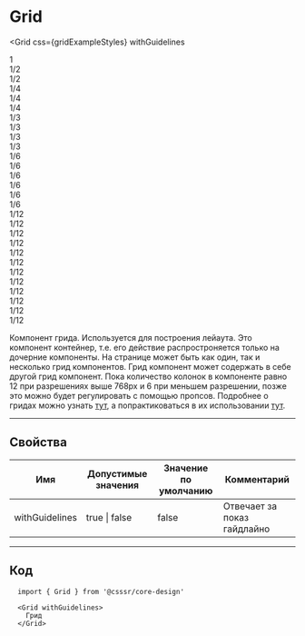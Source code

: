 
# Grid

<Grid
  css={gridExampleStyles}
  withGuidelines
>
  <div css={css`grid-column: 1 / span 12; @media (max-width: 768px) { grid-column: 1 / span 6;}`}>1</div>

  <div css={css`grid-column: 1 / span 6; @media (max-width: 768px) { grid-column: 1 / span 3;}`}>1/2</div>
  <div css={css`grid-column: 7 / span 6; @media (max-width: 768px) { grid-column: 4 / span 3;}`}>1/2</div>

  <div css={css`grid-column: 1 / span 4; @media (max-width: 768px) { display: none; }`}>1/4</div>
  <div css={css`grid-column: 5 / span 4; @media (max-width: 768px) { display: none; }`}>1/4</div>
  <div css={css`grid-column: 9 / span 4; @media (max-width: 768px) { display: none; }`}>1/4</div>

  <div css={css`grid-column: 1 / span 3; @media (max-width: 768px) { grid-column: 1 / span 2; }`}>1/3</div>
  <div css={css`grid-column: 4 / span 3; @media (max-width: 768px) { grid-column: 3 / span 2; }`}>1/3</div>
  <div css={css`grid-column: 7 / span 3; @media (max-width: 768px) { grid-column: 5 / span 2; }`}>1/3</div>
  <div css={css`grid-column: 10 / span 3; @media (max-width: 768px) { display: none; }`}>1/3</div>

  <div css={css`grid-column: 1 / span 2; @media (max-width: 768px) { grid-column: 1 / span 1; }`}>1/6</div>
  <div css={css`grid-column: 3 / span 2; @media (max-width: 768px) { grid-column: 2 / span 1; }`}>1/6</div>
  <div css={css`grid-column: 5 / span 2; @media (max-width: 768px) { grid-column: 3 / span 1; }`}>1/6</div>
  <div css={css`grid-column: 7 / span 2; @media (max-width: 768px) { grid-column: 4 / span 1; }`}>1/6</div>
  <div css={css`grid-column: 9 / span 2; @media (max-width: 768px) { grid-column: 5 / span 1; }`}>1/6</div>
  <div css={css`grid-column: 11 / span 2; @media (max-width: 768px) { grid-column: 6 / span 1; }`}>1/6</div>

  <div css={css`grid-column: 1 / span 1; @media (max-width: 768px) { display: none; }`}>1/12</div>
  <div css={css`grid-column: 2 / span 1; @media (max-width: 768px) { display: none; }`}>1/12</div>
  <div css={css`grid-column: 3 / span 1; @media (max-width: 768px) { display: none; }`}>1/12</div>
  <div css={css`grid-column: 4 / span 1; @media (max-width: 768px) { display: none; }`}>1/12</div>
  <div css={css`grid-column: 5 / span 1; @media (max-width: 768px) { display: none; }`}>1/12</div>
  <div css={css`grid-column: 6 / span 1; @media (max-width: 768px) { display: none; }`}>1/12</div>
  <div css={css`grid-column: 7 / span 1; @media (max-width: 768px) { display: none; }`}>1/12</div>
  <div css={css`grid-column: 8 / span 1; @media (max-width: 768px) { display: none; }`}>1/12</div>
  <div css={css`grid-column: 9 / span 1; @media (max-width: 768px) { display: none; }`}>1/12</div>
  <div css={css`grid-column: 10 / span 1; @media (max-width: 768px) { display: none; }`}>1/12</div>
  <div css={css`grid-column: 11 / span 1; @media (max-width: 768px) { display: none; }`}>1/12</div>
  <div css={css`grid-column: 12 / span 1; @media (max-width: 768px) { display: none; }`}>1/12</div>
</Grid>

Компонент грида. Используется для построения лейаута. Это компонент контейнер, т.e. его
действие распростроняется только на дочерние компоненты. На странице может быть как один,
так и несколько грид компонентов. Грид компонент может содержать в себе другой грид
компонент. Пока количество колонок в компоненте равно 12 при разрешениях выше 768px и 6 при
меньшем разрешении, позже это можно будет регулировать с помощью пропсов. Подробнее о гридах
можно узнать [тут](https://developer.mozilla.org/ru/docs/Web/CSS/CSS_Grid_Layout), а попрактиковаться
в их использовании [тут](https://cssgridgarden.com/#ru).

---

## Свойства

| Имя            | Допустимые значения | Значение по умолчанию | Комментарий                 |
| -------------- | ------------------- | --------------------- | --------------------------- |
| withGuidelines | true \| false       | false                 | Отвечает за показ гайдлайно |

---

## Код

```
  import { Grid } from '@csssr/core-design'

  <Grid withGuidelines>
    Грид
  </Grid>
```
